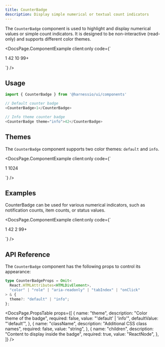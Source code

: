 ```yaml
---
title: CounterBadge
description: Display simple numerical or textual count indicators
---
```


The `CounterBadge` component is used to highlight and display numerical values or simple count indicators. It is designed to be non-interactive (read-only) and supports different color themes.


<DocsPage.ComponentExample
  client:only
  code={`<div className="flex flex-col gap-8">
    <div className="flex gap-5">
        <CounterBadge>1</CounterBadge>
        <CounterBadge theme="info">42</CounterBadge>
        <CounterBadge>10</CounterBadge>
        <CounterBadge theme="info">99+</CounterBadge>
    </div>
</div>`}
/>

## Usage

```typescript jsx
import { CounterBadge } from '@harnessio/ui/components'

// Default counter badge
<CounterBadge>1</CounterBadge>

// Info theme counter badge
<CounterBadge theme="info">42</CounterBadge>
```

## Themes

The `CounterBadge` component supports two color themes: `default` and `info`.

<DocsPage.ComponentExample
  client:only
  code={`<div className="flex flex-wrap gap-2">
    <CounterBadge>1</CounterBadge>
    <CounterBadge theme="info">1024</CounterBadge>
</div>`}
/>

## Examples

CounterBadge can be used for various numerical indicators, such as notification counts, item counts, or status values.

<DocsPage.ComponentExample
  client:only
  code={`<div className="flex flex-wrap gap-3 items-center">
    <CounterBadge>1</CounterBadge>
    <CounterBadge>42</CounterBadge>
    <CounterBadge theme="info">2</CounterBadge>
    <CounterBadge theme="info">99+</CounterBadge>
</div>`}
/>

## API Reference

The `CounterBadge` component has the following props to control its appearance:

```typescript jsx
type CounterBadgeProps = Omit<
  React.HTMLAttributes<HTMLDivElement>,
  "color" | "role" | "aria-readonly" | "tabIndex" | "onClick"
> & {
  theme?: "default" | "info";
};
```

<DocsPage.PropsTable
  props={[
    {
      name: "theme",
      description: "Color theme of the badge",
      required: false,
      value: "'default' | 'info'",
      defaultValue: "'default'",
    },
    {
      name: "className",
      description: "Additional CSS class names",
      required: false,
      value: "string",
    },
    {
      name: "children",
      description: "Content to display inside the badge",
      required: true,
      value: "ReactNode",
    },
  ]}
/>
